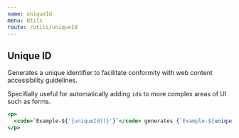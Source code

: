 ```yaml
---
name: uniqueId
menu: Utils
route: /utils/uniqueId
---
```


## Unique ID

Generates a unique identifier to facilitate conformity with web content
accessibility guidelines.

Specifially useful for automatically adding `id`s to more complex areas of UI
such as forms.

```jsx react-live
<p>
  <code>`Example-${'{uniqueId()}'}`</code> generates {`Example-${uniqueId()}`}
</p>
```
